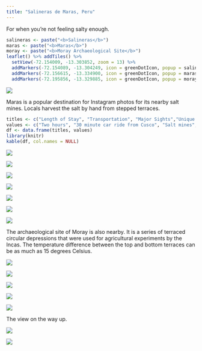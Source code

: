 ```yaml
---
title: "Salineras de Maras, Peru"
---
```


For when you're not feeling salty enough.

```r
salineras <- paste("<b>Salineras</b>")
maras <- paste("<b>Maras</b>")
moray <- paste("<b>Moray Archaeological Site</b>")
leaflet() %>% addTiles() %>%
  setView(-72.154009, -13.303852, zoom = 13) %>%
  addMarkers(-72.154089, -13.304249, icon = greenDotIcon, popup = salineras) %>%
  addMarkers(-72.156615, -13.334900, icon = greenDotIcon, popup = maras) %>%
  addMarkers(-72.195856, -13.329885, icon = greenDotIcon, popup = moray)
```

![](./images/Maras/maras1.png)

Maras is a popular destination for Instagram photos for its nearby salt mines. Locals harvest the salt by hand from stepped terraces. 

```r
titles <- c("Length of Stay", "Transportation", "Major Sights","Unique Foods", "Restaurant Recommendations")
values <- c("Two hours", "30 minute car ride from Cusco", "Salt mines", "", "")
df <- data.frame(titles, values)
library(knitr)
kable(df, col.names = NULL)
```

![](./images/Maras/maras2.png)

![](./images/Maras/maras3.png)

![](./images/Maras/maras5.png)

![](./images/Maras/maras7.png)

![](./images/Maras/maras9.png)

![](./images/Maras/maras10.png)

![](./images/Maras/maras11.png)

The archaeological site of Moray is also nearby. It is a series of terraced circular depressions that were used for agricultural experiments by the Incas. The temperature difference between the top and bottom terraces can be as much as 15 degrees Celsius.

![](./images/Maray/maray7.png)

![](./images/Maray/maray8.png)

![](./images/Maray/maray11.png)

![](./images/Maray/maray13.png)

![](./images/Maray/maray17.png)

The view on the way up.

![](./images/Maray/maray2.png)

![](./images/Maray/maray3.png)